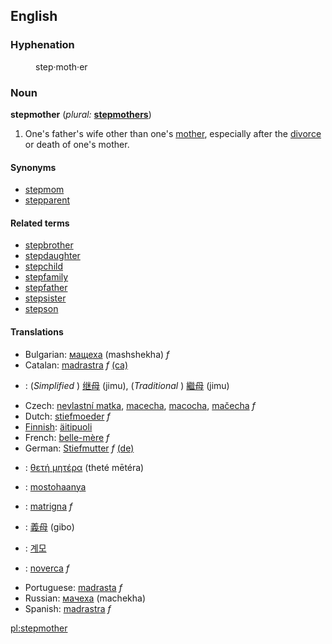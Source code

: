 ==English==

=== Hyphenation ===
:step·moth·er

=== Noun ===
'''stepmother''' (''plural:'' '''[[stepmothers]]''')

# One's father's wife other than one's [[mother]], especially after the [[divorce]] or death of one's mother.

==== Synonyms ====
*[[stepmom]]
*[[stepparent]]

==== Related terms ====
*[[stepbrother]]
*[[stepdaughter]]
*[[stepchild]]
*[[stepfamily]]
*[[stepfather]]
*[[stepsister]]
*[[stepson]]

==== Translations ====
*Bulgarian: [[мащеха]] (mashshekha) ''f''
*Catalan: [[madrastra]] ''f'' [[:ca:madrastra|(ca)]] 
*{{zh}}: (''Simplified {{zh}}'') [[继母]] (jimu), (''Traditional {{zh}}'') [[繼母]] (jimu)
*Czech: [[nevlastní matka]], [[macecha]], [[macocha]], [[mačecha]] ''f''
*Dutch: [[stiefmoeder]] ''f''
*[[Finnish]]: [[äitipuoli]]
*French: [[belle-mère]] ''f''
*German: [[Stiefmutter]] ''f'' [[:de:Stiefmutter|(de)]] 
*{{gr}}: [[θετή μητέρα]] (theté mētéra)
*{{hu}}: [[mostohaanya]]
*{{it}}: [[matrigna]] ''f''
*{{ja}}: [[義母]] (gibo)
*{{ko}}: [[계모]]
*{{la}}: [[noverca]] ''f''
*Portuguese: [[madrasta]] ''f''
*Russian: [[мачеха]] (machekha)
*Spanish: [[madrastra]] ''f''

[[pl:stepmother]]